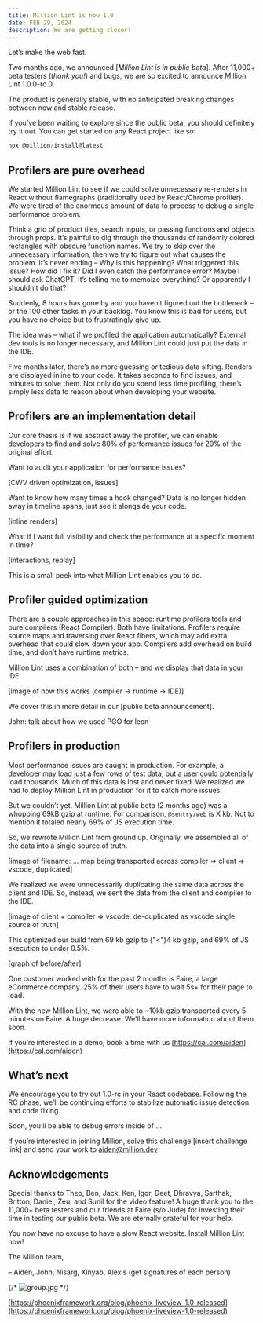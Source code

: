 ```yaml
---
title: Million Lint is now 1.0
date: FEB 29, 2024
description: We are getting closer!
---
```


Let’s make the web fast.

Two months ago, we announced [*Million Lint is in public beta*]. After 11,000+ beta testers (_thank you!_) and bugs, we are so excited to announce Million Lint 1.0.0-rc.0.

The product is generally stable, with no anticipated breaking changes between now and stable release.

If you’ve been waiting to explore since the public beta, you should definitely try it out. You can get started on any React project like so:

```jsx
npx @million/install@latest
```

## Profilers are pure overhead

We started Million Lint to see if we could solve unnecessary re-renders in React without flamegraphs (traditionally used by React/Chrome profiler). We were tired of the enormous amount of data to process to debug a single performance problem.

Think a grid of product tiles, search inputs, or passing functions and objects through props. It’s painful to dig through the thousands of randomly colored rectangles with obscure function names. We try to skip over the unnecessary information, then we try to figure out what causes the problem. It’s never ending – Why is this happening? What triggered this issue? How did I fix it? Did I even catch the performance error? Maybe I should ask ChatGPT. It’s telling me to memoize everything? Or apparently I shouldn’t do that?

Suddenly, 8 hours has gone by and you haven’t figured out the bottleneck – or the 100 other tasks in your backlog. You know this is bad for users, but you have no choice but to frustratingly give up.

The idea was – what if we profiled the application automatically? External dev tools is no longer necessary, and Million Lint could just put the data in the IDE.

Five months later, there’s no more guessing or tedious data sifting. Renders are displayed inline to your code. It takes seconds to find issues, and minutes to solve them. Not only do you spend less time profiling, there’s simply less data to reason about when developing your website.

## Profilers are an implementation detail

Our core thesis is if we abstract away the profiler, we can enable developers to find and solve 80% of performance issues for 20% of the original effort.

Want to audit your application for performance issues?

[CWV driven optimization, issues]

Want to know how many times a hook changed? Data is no longer hidden away in timeline spans, just see it alongside your code.

[inline renders]

What if I want full visibility and check the performance at a specific moment in time?

[interactions, replay]

This is a small peek into what Million Lint enables you to do.

## Profiler guided optimization

There are a couple approaches in this space: runtime profilers tools and pure compilers (React Compiler). Both have limitations. Profilers require source maps and traversing over React fibers, which may add extra overhead that could slow down your app. Compilers add overhead on build time, and don’t have runtime metrics.

Million Lint uses a combination of both – and we display that data in your IDE.

[image of how this works (compiler → runtime → IDE)]

We cover this in more detail in our [public beta announcement].

John: talk about how we used PGO for leon

## Profilers in production

Most performance issues are caught in production. For example, a developer may load just a few rows of test data, but a user could potentially load thousands. Much of this data is lost and never fixed. We realized we had to deploy Million Lint in production for it to catch more issues.

But we couldn’t yet. Million Lint at public beta (2 months ago) was a whopping 69kB gzip at runtime. For comparison, `@sentry/web` is X kb. Not to mention it totaled nearly 69% of JS execution time.

So, we rewrote Million Lint from ground up. Originally, we assembled all of the data into a single source of truth.

[image of filename: … map being transported across compiler ⇒ client ⇒ vscode, duplicated]

We realized we were unnecessarily duplicating the same data across the client and IDE. So, instead, we sent the data from the client and compiler to the IDE.

[image of client + compiler ⇒ vscode, de-duplicated as vscode single source of truth]

This optimized our build from 69 kb gzip to {"<"}4 kb gzip, and 69% of JS execution to under 0.5%.

[graph of before/after]

One customer worked with for the past 2 months is Faire, a large eCommerce company. 25% of their users have to wait 5s+ for their page to load.

With the new Million Lint, we were able to ~10kb gzip transported every 5 minutes on Faire. A huge decrease. We’ll have more information about them soon.

If you’re interested in a demo, book a time with us [https://cal.com/aiden](https://cal.com/aiden)

## What’s next

We encourage you to try out 1.0-rc in your React codebase. Following the RC phase, we’ll be continuing efforts to stabilize automatic issue detection and code fixing.

Soon, you’ll be able to debug errors inside of …

If you’re interested in joining Million, solve this challenge [insert challenge link] and send your work to aiden@million.dev

## Acknowledgements

Special thanks to Theo, Ben, Jack, Ken, Igor, Deet, Dhravya, Sarthak, Britton, Daniel, Zeu, and Sunil for the video feature! A huge thank you to the 11,000+ beta testers and our friends at Faire (s/o Jude) for investing their time in testing our public beta. We are eternally grateful for your help.

You now have no excuse to have a slow React website. Install Million Lint now!

The Million team,

– Aiden, John, Nisarg, Xinyao, Alexis (get signatures of each person)

{/* ![group.jpg](/lint/group.jpg) */}

[https://phoenixframework.org/blog/phoenix-liveview-1.0-released](https://phoenixframework.org/blog/phoenix-liveview-1.0-released)